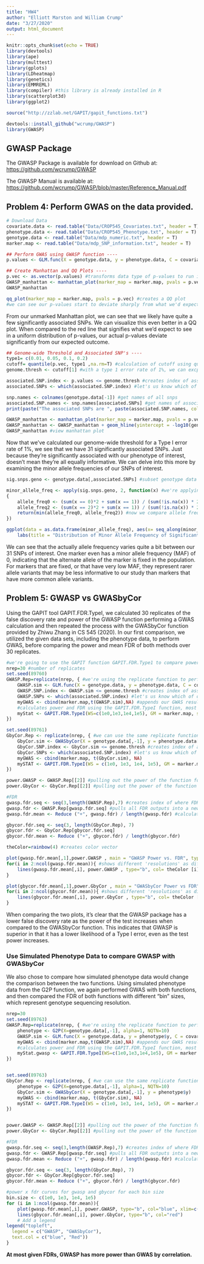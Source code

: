 ```yaml
---
title: "HW4"
author: "Elliott Marston and William Crump"
date: "3/27/2020"
output: html_document
---
```


```r
knitr::opts_chunk$set(echo = TRUE)
library(devtools)
library(ape)
library(multtest)
library(gplots)
library(LDheatmap)
library(genetics)
library(EMMREML)
library(compiler) #this library is already installed in R
library(scatterplot3d)
library(ggplot2)

source("http://zzlab.net/GAPIT/gapit_functions.txt")

devtools::install_github("wcrump/GWASP")
library(GWASP)
```

## GWASP Package

The GWASP Package is available for download on Github at: [https://github.com/wcrump/GWASP](https://github.com/wcrump/GWASP) 

The GWASP Manual is available at: [https://github.com/wcrump/GWASP/blob/master/Reference_Manual.pdf](https://github.com/wcrump/GWASP/blob/master/Reference_Manual.pdf)

## Problem 4: Perform GWAS on the data provided.

```r
# Download Data
covariate.data <- read.table("Data/CROP545_Covariates.txt", header = T)
phenotype.data <- read.table("Data/CROP545_Phenotype.txt", header = T)
genotype.data <- read.table("Data/mdp_numeric.txt", header = T)
marker.map <- read.table("Data/mdp_SNP_information.txt", header = T)
```
```r
## Perform GWAS using GWASP function ----
p.values <- GLM.func(X = genotype.data, y = phenotype.data, C = covariate.data, PCs = 3, r = 0.3)

## Create Manhattan and QQ Plots ----
p.vec <- as.vector(p.values) #transforms data type of p-values to run in manhattan plot function
GWASP_manhattan <- manhattan_plot(marker_map = marker.map, pvals = p.vec) #creates manhattan plot
GWASP_manhattan

qq_plot(marker_map = marker.map, pvals = p.vec) #creates a QQ plot
#we can see our p-values start to deviate sharply from what we'd expect to see with a uniform distribution
```
From our unmarked Manhattan plot, we can see that we likely have quite a few significantly associated SNPs. We can visualize this even better in a QQ plot. When compared to the red line that signifies what we'd expect to see in a uniform distribution of p-values, our actual p-values deviate significantly from our expected outcome. 
```r
## Genome-wide Threshold and Associated SNP's ----
type1= c(0.01, 0.05, 0.1, 0.2)
cutoff= quantile(p.vec, type1 ,na.rm=T) #calculation of cutoff using quantiles
genome.thresh <- cutoff[1] #with a type 1 error rate of 1%, we can excpect SNPs with p-values higher than this to be associated SNPs

associated.SNP.index <- p.values <= genome.thresh #creates index of associated SNPs
associated.SNPs <- which(associated.SNP.index) #let's us know which of our 3000 markers are our significant ones

snp.names <- colnames(genotype.data[-1]) #get names of all snps
associated.SNP.names <- snp.names[associated.SNPs] #get names of associated snps
print(paste("The associated SNPs are ", paste(associated.SNP.names, collapse = ", "), sep = "")) #output the names of associated snps

GWASP_manhattan <- manhattan_plot(marker_map = marker.map, pvals = p.vec, QTN_index = associated.SNPs) #create manhattan plot
GWASP_manhattan <- GWASP_manhattan + geom_hline(yintercept = -log10(genome.thresh), linetype = "dashed", color = "black") #add significance threshold
GWASP_manhattan #view manhattan plot
```

Now that we've calculated our genome-wide threshold for a Type I error rate of 1%, we see that we have 31 significantly associated SNPs. Just because they're significantly associated with our phenotype of interest, doesn't mean they're all equally informative. We can delve into this more by examining the minor allele frequencies of our SNPs of interest.
```r
sig.snps.geno <- genotype.data[,associated.SNPs] #subset genotype data of only the significant SNPs

minor_allele_freq <- apply(sig.snps.geno, 2, function(x) #we're applying the function(x) across all columns, designated by the 2, in our sig SNP genotype data to calculate MAF
{
	allele_freq0 <- (sum(x == 0)*2 + sum(x == 1)) / (sum(!is.na(x)) * 2) #frequency of allele 0 is calculated, includes half of heterozygote frequency
	allele_freq2 <- (sum(x == 2)*2 + sum(x == 1)) / (sum(!is.na(x)) * 2) #frequency of allele 2 is calculated, includes half of heterozygote frequency
	return(min(allele_freq0, allele_freq2)) #now we compare allele freq 0 to allele freq 2 and return the lesser of the two
})

ggplot(data = as.data.frame(minor_allele_freq), aes(x= seq_along(minor_allele_freq), y = minor_allele_freq)) + geom_point() +
	labs(title = "Distribution of Minor Allele Frequency of Significant SNPs", x = "SNP Index", y = "Minor Allele Frequency")
```

We can see that the actually allele frequency varies quite a bit between our 31 SNPs of interest. One marker even has a minor allele frequency (MAF) of 0, indicating that the alternate allele of the marker is fixed in the population. For markers that are fixed, or that have very low MAF, they represent rarer allele variants that may be less informative to our study than markers that have more common allele variants.  

## Problem 5: GWASP vs GWASbyCor

Using the GAPIT tool GAPIT.FDR.TypeI, we calculated 30 replicates of the false discovery rate and power of the GWASP function performing a GWAS calculation and then repeated the process with the GWASbyCor function provided by Zhiwu Zhang in CS 545 (2020). In our first comparison, we utilized the given data sets, including the phenotype data, to perform GWAS, before comparing the power and mean FDR of both methods over 30 replicates.

```r
#we're going to use the GAPIT function GAPIT.FDR.Type1 to compare power and FDR between the two methods
nrep=30 #number of replicates
set.seed(89760)
GWASP.Rep=replicate(nrep, { #we're using the replicate function to perform GWAS and then calculate power and FDR multiple times
	GWASP.sim <- GLM.func(X = genotype.data, y = phenotype.data, C = covariate.data) #perform GWAS
	GWASP.SNP.index <- GWASP.sim <= genome.thresh #creates index of associated SNPs
	GWASP.SNPs <- which(associated.SNP.index) #let's us know which of our 3000 markers are our significant ones
	myGWAS <- cbind(marker.map,t(GWASP.sim),NA) #appends our GWAS results to our marker map into a single data frame
	#calculates power and FDR using the GAPIT.FDR.TypeI function, most parameters kept to default
	myStat <- GAPIT.FDR.TypeI(WS=c(1e0,1e3,1e4,1e5), GM = marker.map, seqQTN = GWASP.SNPs, GWAS = myGWAS, maxOut = 100,MaxBP=1e10)
})

set.seed(89761)
GbyCor.Rep <- replicate(nrep, { #we can use the same replicate function structure to calculate FDR and power for GWASbyCor
	GbyCor.sim <- GWASbyCor(X = genotype.data[,-1], y = phenotype.data[,-1])
	GbyCor.SNP.index <- GbyCor.sim <= genome.thresh #creates index of associated SNPs
	GbyCor.SNPs <- which(associated.SNP.index) #let's us know which of our 3000 markers are our significant ones
	myGWAS <- cbind(marker.map, t(GbyCor.sim), NA)
	mySTAT <- GAPIT.FDR.TypeI(WS = c(1e0, 1e3, 1e4, 1e5), GM = marker.map, seqQTN = GbyCor.SNPs, GWAS = myGWAS, maxOut = 100, MaxBP = 1e10)
})

power.GWASP <- GWASP.Rep[[2]] #pulling out the power of the function for use in plotting
power.GbyCor <- GbyCor.Rep[[2]] #pulling out the power of the function for use in plotting

#FDR
gwasp.fdr.seq <- seq(3,length(GWASP.Rep),7) #creates index of where FDR values are stored of every replicate
gwasp.fdr <- GWASP.Rep[gwasp.fdr.seq] #pulls all FDR outputs into a new list of just FDR data
gwasp.fdr.mean <- Reduce ("+", gwasp.fdr) / length(gwasp.fdr) #calculates the FDR mean for each individual replicate

gbycor.fdr.seq <- seq(3, length(GbyCor.Rep), 7)
gbycor.fdr <- GbyCor.Rep[gbycor.fdr.seq]
gbycor.fdr.mean <- Reduce ("+", gbycor.fdr) / length(gbycor.fdr)

theColor=rainbow(4) #creates color vector

plot(gwasp.fdr.mean[,1],power.GWASP , main = "GWASP Power vs. FDR", type="b", col=theColor [1],xlim=c(0,1)) #plots GWASP FDR means against power
for(i in 2:ncol(gwasp.fdr.mean)){ #shows different 'resolutions' as different colors
	lines(gwasp.fdr.mean[,i], power.GWASP , type="b", col= theColor [i])
}

plot(gbycor.fdr.mean[,1],power.GbyCor , main = "GWASbyCor Power vs FDR", type="b", col=theColor [1],xlim=c(0,1)) #plots GbyCor FDR means against power
for(i in 2:ncol(gbycor.fdr.mean)){ #shows different 'resolutions' as different colors
	lines(gbycor.fdr.mean[,i], power.GbyCor , type="b", col= theColor [i])
}

```

When comparing the two plots, it's clear that the GWASP package has a lower false discovery rate as the power of the test increases when compared to the GWASbyCor function. This indicates that GWASP is superior in that it has a lower likelihood of a Type I error, even as the test power increases.   

### Use Simulated Phenotype Data to compare GWASP with GWASbyCor

We also chose to compare how simulated phenotype data would change the comparison between the two functions. Using simulated phenotype data from the G2P function, we again performed GWAS with both functions, and then compared the FDR of both functions with different "bin" sizes, which represent genotype sequencing resolution. 

```r
nrep=30
set.seed(89763)
GWASP.Rep=replicate(nrep, { #we're using the replicate function to perform GWAS and then calculate power and FDR multiple times
	phenotype <- G2P(X=genotype.data[,-1], alpha=1, NQTN=10)
	GWASP.sim <- GLM.func(X = genotype.data, y = phenotype$y, C = covariate.data) #perform GWAS
	myGWAS <- cbind(marker.map,t(GWASP.sim),NA) #appends our GWAS results to our marker map into a single data frame
	#calculates power and FDR using the GAPIT.FDR.TypeI function, most parameters kept to default
	myStat.gwasp <- GAPIT.FDR.TypeI(WS=c(1e0,1e3,1e4,1e5), GM = marker.map, seqQTN = phenotype$QTN.position, GWAS = myGWAS, maxOut = 100, MaxBP = 1e10)
})


set.seed(89763)
GbyCor.Rep <- replicate(nrep, { #we can use the same replicate function structure to calculate FDR and power for GWASbyCor
	phenotype <- G2P(X=genotype.data[,-1], alpha=1, NQTN=10)
	GbyCor.sim <- GWASbyCor(X = genotype.data[,-1], y = phenotype$y)
	myGWAS <- cbind(marker.map, t(GbyCor.sim), NA)
	mySTAT <- GAPIT.FDR.TypeI(WS = c(1e0, 1e3, 1e4, 1e5), GM = marker.map, seqQTN = phenotype$QTN.position, GWAS = myGWAS, maxOut = 100, MaxBP = 1e10)
})


power.GWASP <- GWASP.Rep[[2]] #pulling out the power of the function for use in plotting
power.GbyCor <- GbyCor.Rep[[2]] #pulling out the power of the function for use in plotting

#FDR
gwasp.fdr.seq <- seq(3,length(GWASP.Rep),7) #creates index of where FDR values are stored of every replicate
gwasp.fdr <- GWASP.Rep[gwasp.fdr.seq] #pulls all FDR outputs into a new list of just FDR data
gwasp.fdr.mean <- Reduce ("+", gwasp.fdr) / length(gwasp.fdr) #calculates the FDR mean for each individual replicate

gbycor.fdr.seq <- seq(3, length(GbyCor.Rep), 7)
gbycor.fdr <- GbyCor.Rep[gbycor.fdr.seq]
gbycor.fdr.mean <- Reduce ("+", gbycor.fdr) / length(gbycor.fdr)

#power x fdr curves for gwasp and gbycor for each bin size
bin.size <- c(1e0, 1e3, 1e4, 1e5)
for (i in 1:ncol(gwasp.fdr.mean)){
	plot(gwasp.fdr.mean[,i], power.GWASP, type="b", col="blue", xlim=c(0,1), xlab="FDR", ylab="Power", main=paste("Power vs FDR for Bin Size ", bin.size[i]))
	lines(gbycor.fdr.mean[,i], power.GbyCor, type="b", col="red")
	# Add a legend
legend("topleft", 
  legend = c("GWASP", "GWASbyCor"), 
  text.col = c("blue", "Red"))
}
```
  
  
**At most given FDRs, GWASP has more power than GWAS by correlation.**
